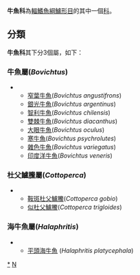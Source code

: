 {{Automatic taxobox
| taxon = Bovichtidae
| authority = 
| image = Bovichtus_variegatus_(Thornfish).gif
| image_caption = [[雜色牛魚|雜色牛魚]], ''Bovichtus variegatus''<br />
Drawing by Dr Tony Ayling
| subdivision_ranks = [[屬|屬]]
| subdivision = 見內文
}}
'''牛魚科'''為[[輻鰭魚綱|輻鰭魚綱]][[鱸形目|鱸形目]]的其中一個[[科|科]]。
== 分類 ==
'''牛魚科'''其下分3個屬，如下：
===牛魚屬(''Bovichtus'')===
** [[窄葉牛魚|窄葉牛魚]](''Bovichtus angustifrons'')
** [[銀光牛魚|銀光牛魚]](''Bovichtus argentinus'')
** [[智利牛魚|智利牛魚]](''Bovichtus chilensis'')
** [[雙棘牛魚|雙棘牛魚]](''Bovichtus diacanthus'')
** [[大眼牛魚|大眼牛魚]](''Bovichtus oculus'')
** [[寒牛魚|寒牛魚]](''Bovichtus psychrolutes'')
** [[雜色牛魚|雜色牛魚]](''Bovichtus variegatus'')
** [[印度洋牛魚|印度洋牛魚]](''Bovichtus veneris'')
===杜父鱸鰧屬(''Cottoperca'')===
** [[鞍斑杜父鱸鰧|鞍斑杜父鱸鰧]](''Cottoperca gobio'')
** [[似杜父鱸鰧|似杜父鱸鰧]](''Cottoperca trigloides'')
=== 海牛魚屬(''Halaphritis'')===
**[[平頭海牛魚|平頭海牛魚]] (''Halaphritis platycephala'')
{{Taxonbar|from=Q1313669}}

[[Category:牛魚科|*]]
[[Category:_鲈形目|N]]
